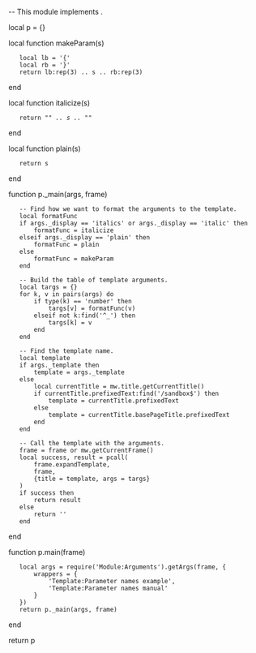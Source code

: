 -- This module implements {{parameter names example}}.

local p = {}

local function makeParam(s)
	local lb = '{'
	local rb = '}'
	return lb:rep(3) .. s .. rb:rep(3)
end

local function italicize(s)
	return "''" .. s .. "''"
end

local function plain(s)
	return s
end

function p._main(args, frame)
	-- Find how we want to format the arguments to the template.
	local formatFunc
	if args._display == 'italics' or args._display == 'italic' then
		formatFunc = italicize
	elseif args._display == 'plain' then
		formatFunc = plain
	else
		formatFunc = makeParam
	end

	-- Build the table of template arguments.
	local targs = {}
	for k, v in pairs(args) do
		if type(k) == 'number' then
			targs[v] = formatFunc(v)
		elseif not k:find('^_') then
			targs[k] = v
		end
	end

	-- Find the template name.
	local template
	if args._template then
		template = args._template
	else
		local currentTitle = mw.title.getCurrentTitle()
		if currentTitle.prefixedText:find('/sandbox$') then
			template = currentTitle.prefixedText
		else
			template = currentTitle.basePageTitle.prefixedText
		end
	end

	-- Call the template with the arguments.
	frame = frame or mw.getCurrentFrame()
	local success, result = pcall(
		frame.expandTemplate,
		frame,
		{title = template, args = targs}
	)
	if success then
		return result
	else
		return ''
	end
end

function p.main(frame)
	local args = require('Module:Arguments').getArgs(frame, {
		wrappers = {
			'Template:Parameter names example',
			'Template:Parameter names manual'
		}
	})
	return p._main(args, frame)
end

return p